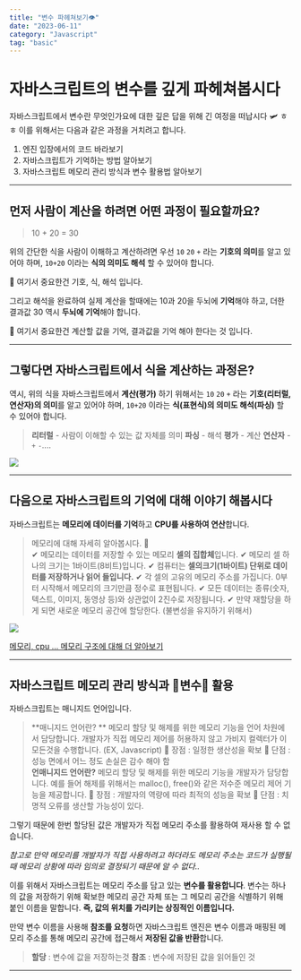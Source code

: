 ```yaml
---
title: "변수 파헤쳐보기👁"
date: "2023-06-11"
category: "Javascript"
tag: "basic"
---
```


# 자바스크립트의 변수를 깊게 파헤쳐봅시다
자바스크립트에서 변수란 무엇인가요에 대한 깊은 답을 위해 긴 여정을 떠납시다 🛩 ㅎㅎ
이를 위해서는 다음과 같은 과정을 거치려고 합니다.

1. 엔진 입장에서의 코드 바라보기
2. 자바스크립트가 기억하는 방법 알아보기
3. 자바스크립트 메모리 관리 방식과 변수 활용법 알아보기

---

## 먼저 사람이 계산을 하려면 어떤 과정이 필요할까요?

> 10 + 20 = 30

위의 간단한 식을 사람이 이해하고 계산하려면 우선 `10` `20` `+` 라는 **기호의 의미**를 알고 있어야 하며, `10+20` 이라는 **식의 의미도 해석** 할 수 있어야 합니다.

📌 여기서 중요한건 기호, 식, 해석 입니다.

그리고 해석을 완료하여 실제 계산을 할때에는 10과 20을 두뇌에 **기억**해야 하고, 더한 결과값 30 역시 **두뇌에 기억**해야 합니다.

📌  여기서 중요한건 계산할 값을 기억, 결과값을 기억 해야 한다는 것 입니다.

---

## 그렇다면 자바스크립트에서 식을 계산하는 과정은?


역시, 위의 식을 자바스크립트에서 **계산(평가)** 하기 위해서는 `10` `20` `+` 라는 **기호(리터럴, 연산자)의 의미**를 알고 있어야 하며, `10+20` 이라는 **식(표현식)의 의미도 해석(파싱)** 할 수 있어야 합니다.

> **리터럴** - 사람이 이해할 수 있는 값 자체를 의미
**파싱** - 해석
**평가** - 계산
**연산자** - `+` `-`....

![](https://velog.velcdn.com/images/boyeon_jeong/post/153028dd-5620-4756-ba80-328bf750c39f/image.png)

---
## 다음으로 자바스크립트의 기억에 대해 이야기 해봅시다

자바스크립트는 **메모리에 데이터를 기억**하고 **CPU를 사용하여 연산**합니다.

> 메모리에 대해 자세히 알아봅시다. 🧐  <br/>
✔ 메모리는 데이터를 저장할 수 있는 메모리 **셀의 집합체**입니다.
✔ 메모리 셀 하나의 크기는 1바이트(8비트)입니다.
✔ 컴퓨터는 **셀의크기(1바이트) 단위로 데이터를 저장하거나 읽어 들입니다.**
✔ 각 셀의 고유의 메모리 주소를 가집니다. 0부터 시작해서 메모리의 크기만큼 정수로 표현됩니다.
✔ 모든 데이터는 종류(숫자, 텍스트, 이미지, 동영상 등)와 상관없이 2진수로 저장됩니다.
✔ 만약 재할당을 하게 되면 새로운 메모리 공간에 할당한다. (불변성을 유지하기 위해서)

![](https://velog.velcdn.com/images/boyeon_jeong/post/33c1fcb4-ec43-4426-9b02-f406f2d957c0/image.png)

[메모리, cpu ... 메모리 구조에 대해 더 알아보기](https://hongong.hanbit.co.kr/%EC%BB%B4%ED%93%A8%ED%84%B0%EC%9D%98-4%EA%B0%80%EC%A7%80-%ED%95%B5%EC%8B%AC-%EB%B6%80%ED%92%88cpu-%EB%A9%94%EB%AA%A8%EB%A6%AC-%EB%B3%B4%EC%A1%B0%EA%B8%B0%EC%96%B5%EC%9E%A5/)

---
## 자바스크립트 메모리 관리 방식과 🌟변수🌟 활용

자바스크립트는 매니지드 언어입니다.
> **매니지드 언어란? **
메모리 할당 및 해제를 위한 메모리 기능을 언어 차원에서 담당합니다. 개발자가 직접 메모리 제어를 허용하지 않고 가비지 컬렉터가 이 모든것을 수행합니다. (EX,  Javascript)
📌  장점 : 일정한 생산성을 확보
📌  단점 : 성능 면에서 어느 정도 손실은 감수 해야 함 <br/>
**언매니지드 언어란?**
메모리 할당 및 해제를 위한 메모리 기능을 개발자가 담당합니다. 예를 들어 해제를 위해서는 malloc(), free()와 같은 저수준 메모리 제어 기능을 제공합니다.
📌  장점 : 개발자의 역량에 따라 최적의 성능을 확보
📌  단점 : 치명적 오류를 생산할 가능성이 있다.

그렇기 때문에 한번 할당된 값은 개발자가 직접 메모리 주소를 활용하여 재사용 할 수 없습니다.

_참고로 만약 메모리를 개발자가 직접 사용하려고 하더라도 메모리 주소는 코드가 실행될 때 메모리 상황에 따라 임의로 결정되기 때문에 알 수 없다.._

이를 위해서 자바스크립트는 메모리 주소를 담고 있는 **변수를 활용합니다**. 변수는 하나의 값을 저장하기 위해 확보한 메모리 공간 자체 또는 그 메모리 공간을 식별하기 위해 붙인 이름을 말합니다. **즉, 값의 위치를 가리키는 상징적인 이름입니다.**

만약 변수 이름을 사용해 **참조를 요청**하면 자바스크립트 엔진은 변수 이름과 매핑된 메모리 주소를 통해 메모리 공간에 접근해서 **저장된 값을 반환**합니다.

> **할당** : 변수에 값을 저장하는것
**참조** : 변수에 저장된 값을 읽어들인 것

---





